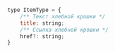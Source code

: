 
<Props of={PageTitle} />

``` javascript

type ItemType = {
    /** Текст хлебной крошки */
    title: string;
    /** Ссылка хлебной крошки */
    href?: string;
}

```
